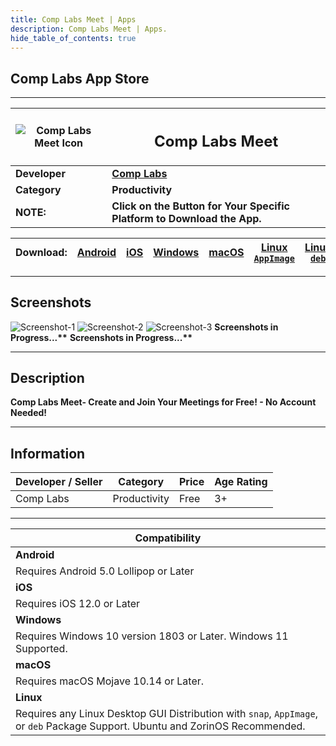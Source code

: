 ```yaml
---
title: Comp Labs Meet | Apps
description: Comp Labs Meet | Apps.
hide_table_of_contents: true
---
```



## Comp Labs App Store

---

| ![Comp Labs Meet Icon](/img/apps/comp-labs-meet/icon.png) | <h2>Comp Labs Meet</h2> |
|---|---|
| **Developer** | [**Comp Labs**](https://complabs.in/apps) |
| **Category** | **Productivity** |
| **NOTE:** | **Click on the Button for Your Specific Platform to Download the App.** |


| **Download:** 	| <a href="#"   target="_blank" rel="noopener noreferrer"   class="mybuttonstyle buttonstyle disabled">Android</a> 	| <a href="#"   target="_blank" rel="noopener noreferrer"   class="mybuttonstyle buttonstyle disabled">iOS</a> 	| <a   href="https://github.com/Comp-Labs/comp-labs-meet/releases/latest/download/comp-labs-meet.exe"   target="_blank" rel="noopener noreferrer"   class="mybuttonstyle buttonstyle">Windows</a> 	| <a   href="https://github.com/Comp-Labs/comp-labs-meet/releases/latest/download/comp-labs-meet.dmg"   target="_blank" rel="noopener noreferrer"   class="mybuttonstyle buttonstyle">macOS</a> 	| <a   href="https://github.com/Comp-Labs/comp-labs-meet/releases/latest/download/comp-labs-meet-x86_64.AppImage"   target="_blank" rel="noopener noreferrer"   class="mybuttonstyle buttonstyle">Linux <code>AppImage</code></a> 	| <a   href="https://github.com/Comp-Labs/comp-labs-meet/releases/latest/download/comp-labs-meet-amd64.deb"   target="_blank" rel="noopener noreferrer"   class="mybuttonstyle buttonstyle">Linux <code>deb</code></a> 	| <a   href="https://github.com/Comp-Labs/comp-labs-meet/releases/latest/download/comp-labs-meet-amd64.snap"   target="_blank" rel="noopener noreferrer"   class="mybuttonstyle buttonstyle">Linux <code>Snap</code></a> 	|
|:---:	|:---:	|:---:	|:---:	|:---:	|:---:	|:---:	|:---:	|

---

## Screenshots

<Tabs className="unique-tabs">
  <TabItem value="Windows (11)">
    <img src="/img/apps/comp-labs-meet/win-snap-1.jpg" alt="Screenshot-1"></img>
    <img src="/img/apps/comp-labs-meet/win-snap-2.jpg" alt="Screenshot-2"></img>
    <img src="/img/apps/comp-labs-meet/win-snap-3.jpg" alt="Screenshot-3"></img>
  </TabItem>
  <TabItem value="macOS (Monterey)">
    <b>Screenshots in Progress...**</b>
  </TabItem>
  <TabItem value="Linux (Ubuntu)">
    <b>Screenshots in Progress...**</b>
  </TabItem>
</Tabs>

---

## Description

**Comp Labs Meet- Create and Join Your Meetings for Free! - No Account Needed!**

---

## Information

| Developer / Seller | Category | Price | Age Rating |
| --- | --- | --- | --- |
| Comp Labs | Productivity | Free | 3+ |

---

| **Compatibility** |
| --- |
| **Android** |
| Requires Android 5.0 Lollipop or Later |
| **iOS** |
| Requires iOS 12.0 or Later |
| **Windows** |
| Requires Windows 10 version 1803 or Later. Windows 11 Supported. |
| **macOS** |
| Requires macOS Mojave 10.14 or Later. |
| **Linux** |
| Requires any Linux Desktop GUI Distribution with `snap`, `AppImage`, or `deb` Package Support. Ubuntu and ZorinOS Recommended. |
